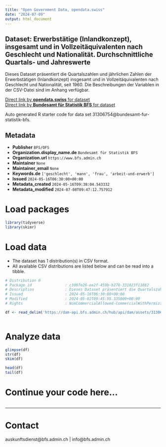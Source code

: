 ```yaml
---
title: "Open Government Data, opendata.swiss"
date: "2024-07-09"
output: html_document
---
```


## Dataset: Erwerbstätige (Inlandkonzept), insgesamt und in Vollzeitäquivalenten nach Geschlecht und Nationalität. Durchschnittliche Quartals- und Jahreswerte

Dieses Dataset präsentiert die Quartalszahlen und jährlichen Zahlen der Erwerbstätigen (Inlandkonzept) insgesamt und in Vollzeitäquivalenten nach Geschlecht und Nationalität, seit 1960. Die Beschreibungen der Variablen in der CSV-Datei sind im Anhang verfügbar.

[Direct link by **opendata.swiss** for dataset](https://opendata.swiss/de/dataset/erwerbstatige-inlandkonzept-insgesamt-und-in-vollzeitaquivalenten-nach-geschlecht-und-nationali13)<br>
[Direct link by **Bundesamt für Statistik BFS** for dataset](https://www.bfs.admin.ch/asset/de/ts-x-03.02.01.02a)

Auto generated R starter code for data set 31306754@bundesamt-fur-statistik-bfs.

## Metadata

- **Publisher** `BFS/OFS`
- **Organization.display_name.de** `Bundesamt für Statistik BFS`
- **Organization.url** `https://www.bfs.admin.ch`
- **Maintainer** `None`
- **Maintainer_email** `None`
- **Keywords.de** `['geschlecht', 'mann', 'frau', 'arbeit-und-erwerb']`
- **Issued** `2024-05-16T06:30:00+00:00`
- **Metadata_created** `2024-05-16T09:38:04.543332`
- **Metadata_modified** `2024-07-08T09:47:12.757912`


# Load packages

```r

library(tidyverse)
library(skimr)

```

# Load data

-   The dataset has 1 distribution(s) in CSV format.
-   All available CSV distributions are listed below and can be read into a tibble.

```r

# Distribution 0
# Package_id               : c3097e26-ee2f-459b-b270-331023f11882
# Description              : Dieses Dataset präsentiert die Quartalszahlen und jährlichen Zahlen der Erwerbstätigen (Inlandkonzept) insgesamt und in Vollzeitäquivalenten nach Geschlecht und Nationalität, seit 1960. Die Beschreibungen der Variablen in der CSV-Datei sind im Anhang verfügbar.
# Issued                   : 2024-05-16T06:30:00+00:00
# Modified                 : 2024-05-02T09:45:55.335000+00:00
# Rights                   : NonCommercialAllowed-CommercialWithPermission-ReferenceRequired

df <- read_delim('https://dam-api.bfs.admin.ch/hub/api/dam/assets/31306757/master')



```

# Analyze data

```r

glimpse(df)
str(df)
skim(df)

head(df)
tail(df)

```

# Continue your code here...

```r

```

------------------------------------------------------------------------

# Contact

auskunftsdienst@bfs.admin.ch | info@bfs.admin.ch
